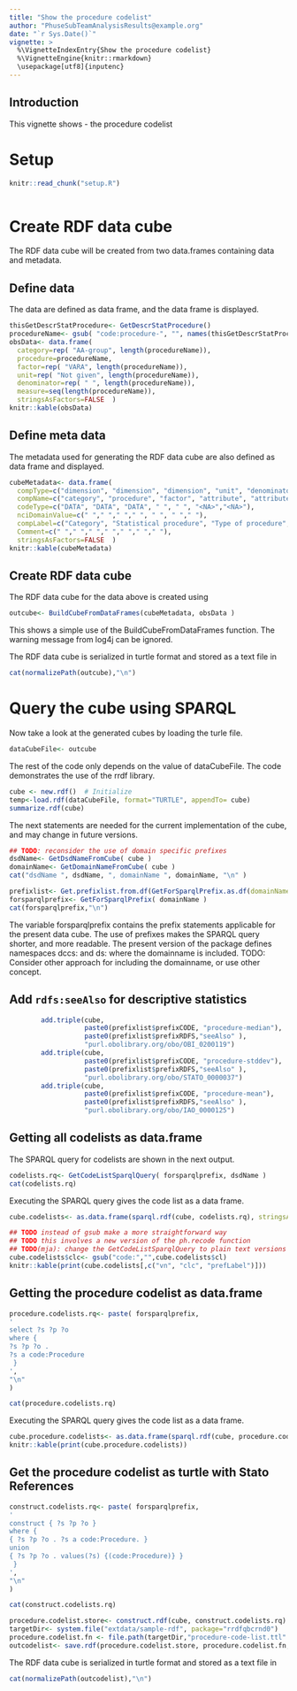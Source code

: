 ```yaml
---
title: "Show the procedure codelist"
author: "PhuseSubTeamAnalysisResults@example.org"
date: "`r Sys.Date()`"
vignette: >
  %\VignetteIndexEntry{Show the procedure codelist}
  %\VignetteEngine{knitr::rmarkdown}
  \usepackage[utf8]{inputenc}
---
```


## Introduction
This vignette shows
- the procedure codelist

# Setup

```r
knitr::read_chunk("setup.R")
```

```r
```

# Create RDF data cube
The RDF data cube will be created from two data.frames containing data and metadata.

## Define data
The data are defined as data frame, and the data frame is displayed.
```r
thisGetDescrStatProcedure<- GetDescrStatProcedure()
procedureName<- gsub( "code:procedure-", "", names(thisGetDescrStatProcedure))
obsData<- data.frame(
  category=rep( "AA-group", length(procedureName)),
  procedure=procedureName,
  factor=rep( "VARA", length(procedureName)),
  unit=rep( "Not given", length(procedureName)),
  denominator=rep( " ", length(procedureName)),
  measure=seq(length(procedureName)),
  stringsAsFactors=FALSE  )
knitr::kable(obsData)
```

## Define meta data
The metadata used for generating the RDF data cube are also defined as data frame and displayed.
```r
cubeMetadata<- data.frame(
  compType=c("dimension", "dimension", "dimension", "unit", "denominator", "measure", "metadata"),
  compName=c("category", "procedure", "factor", "attribute", "attribute", "measure", "domainName"),
  codeType=c("DATA", "DATA", "DATA", " ", " ", "<NA>","<NA>"),
  nciDomainValue=c(" "," "," "," ", " ", " "," "),
  compLabel=c("Category", "Statistical procedure", "Type of procedure", "Result", "Unit", "Denominator", "EXAMPLE"),
  Comment=c(" "," "," "," "," "," "," "),
  stringsAsFactors=FALSE  )
knitr::kable(cubeMetadata)
```

## Create RDF data cube

The RDF data cube for the data above is created using
```r
outcube<- BuildCubeFromDataFrames(cubeMetadata, obsData )
```
This shows a simple use of the BuildCubeFromDataFrames function. 
The warning message from log4j can be ignored.

The RDF data cube is serialized in turtle format and stored as a text file in
```r
cat(normalizePath(outcube),"\n")
```

# Query the cube using SPARQL

Now take a look at the generated cubes by loading the turle file.

```r
dataCubeFile<- outcube
```

The rest of the code only depends on the value of dataCubeFile.
The code demonstrates the use of the rrdf library.

```r
cube <- new.rdf()  # Initialize
temp<-load.rdf(dataCubeFile, format="TURTLE", appendTo= cube)
summarize.rdf(cube)
```

The next statements are needed for the current implementation of the cube, and may change in future versions.
```r
## TODO: reconsider the use of domain specific prefixes
dsdName<- GetDsdNameFromCube( cube )
domainName<- GetDomainNameFromCube( cube )
cat("dsdName ", dsdName, ", domainName ", domainName, "\n" )

prefixlist<- Get.prefixlist.from.df(GetForSparqlPrefix.as.df(domainName=domainName))
forsparqlprefix<- GetForSparqlPrefix( domainName )
cat(forsparqlprefix,"\n")
```

The variable forsparqlprefix contains the prefix statements applicable
for the present data cube. The use of prefixes makes the SPARQL query
shorter, and more readable. The present version of the package defines
namespaces dccs: and ds: where the domainname is included.
TODO: Consider other approach for including the domainname, or use other concept.

## Add `rdfs:seeAlso` for descriptive statistics

```r
        add.triple(cube,
                   paste0(prefixlist$prefixCODE, "procedure-median"),
                   paste0(prefixlist$prefixRDFS,"seeAlso" ),
                   "purl.obolibrary.org/obo/OBI_0200119")
        add.triple(cube,
                   paste0(prefixlist$prefixCODE, "procedure-stddev"),
                   paste0(prefixlist$prefixRDFS,"seeAlso" ),
                   "purl.obolibrary.org/obo/STATO_0000037")
        add.triple(cube,
                   paste0(prefixlist$prefixCODE, "procedure-mean"),
                   paste0(prefixlist$prefixRDFS,"seeAlso" ),
                   "purl.obolibrary.org/obo/IAO_0000125")
```


## Getting all codelists as data.frame

The SPARQL query for codelists are shown in the next output.
```r
codelists.rq<- GetCodeListSparqlQuery( forsparqlprefix, dsdName )
cat(codelists.rq)
```

Executing the SPARQL query gives the code list as a data frame.
```r
cube.codelists<- as.data.frame(sparql.rdf(cube, codelists.rq), stringsAsFactors=FALSE)

## TODO instead of gsub make a more straightforward way
## TODO this involves a new version of the ph.recode function
## TODO(mja): change the GetCodeListSparqlQuery to plain text versions of the clc also
cube.codelists$clc<- gsub("code:","",cube.codelists$cl)
knitr::kable(print(cube.codelists[,c("vn", "clc", "prefLabel")]))

```

## Getting the procedure codelist as data.frame

```r
procedure.codelists.rq<- paste( forsparqlprefix,
'
select ?s ?p ?o
where { 
?s ?p ?o .
?s a code:Procedure
 }    
',
"\n"
)

cat(procedure.codelists.rq)
```

Executing the SPARQL query gives the code list as a data frame.
```r
cube.procedure.codelists<- as.data.frame(sparql.rdf(cube, procedure.codelists.rq), stringsAsFactors=FALSE)
knitr::kable(print(cube.procedure.codelists))

```

## Get the procedure codelist as turtle with Stato References

```r
construct.codelists.rq<- paste( forsparqlprefix,
'
construct { ?s ?p ?o } 
where { 
{ ?s ?p ?o . ?s a code:Procedure. }
union
{ ?s ?p ?o . values(?s) {(code:Procedure)} }
 } 
',
"\n"
)

cat(construct.codelists.rq)
```

```r
procedure.codelist.store<- construct.rdf(cube, construct.codelists.rq)
targetDir<- system.file("extdata/sample-rdf", package="rrdfqbcrnd0")
procedure.codelist.fn <- file.path(targetDir,"procedure-code-list.ttl" ) # Full path to file
outcodelist<- save.rdf(procedure.codelist.store, procedure.codelist.fn, format="TURTLE")
```

The RDF data cube is serialized in turtle format and stored as a text file in
```r
cat(normalizePath(outcodelist),"\n")
```
